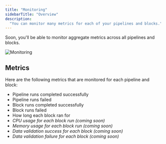 ```yaml
---
title: "Monitoring"
sidebarTitle: "Overview"
description:
  "You can monitor many metrics for each of your pipelines and blocks."
---
```


Soon, you'll be able to monitor aggregate metrics across all pipelines and
blocks.

<Frame>
<img
  alt="Monitoring"
  src="https://github.com/mage-ai/assets/blob/main/monitoring.jpg?raw=true"
/>
</Frame>

## Metrics

Here are the following metrics that are monitored for each pipeline and block:

- Pipeline runs completed successfully
- Pipeline runs failed
- Block runs completed successfully
- Block runs failed
- How long each block ran for
- _CPU usage for each block run (coming soon)_
- _Memory usage for each block run (coming soon)_
- _Data validation success for each block (coming soon)_
- _Data validation failure for each block (coming soon)_
